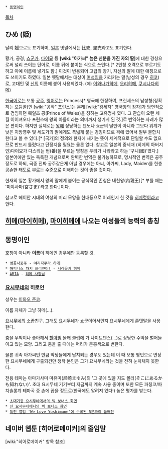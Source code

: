  * [[동명이인]]

[[목차]]

== ひめ (姫) ==
달리 媛으로도 표기하며, [[일본]] 옛말에서는 比売, 毘売라고도 표기한다.

황가, 공경, [[쇼군]]가, [[다이묘]] 등 '''[wiki:"아가씨" 높은 신분을 가진 자의 딸]'''에 대한 경칭으로써 널리 쓰이는 단어로, 이름 뒤에 붙이는 식으로 쓰인다.[* 2인칭 호격으로 부르기도 하고 아예 이름에 넣기도 함.] 이것이 변용되어 고급의 창기, 자신의 딸에 대한 애칭으로도 쓰이기도 하였다. 일본 옛말에서는 대상이 [[여성]]임을 가리키는 말(남성의 경우 [[히코]])로, 고대인 및 [[신]]의 이름에 붙어 사용되었다. (예: [[이와나가히메]], [[오리히메]], [[쿠시나다히메]]) 

[[한국어]]로는 보통 [[공주]], [[영어]]로는 Princess[* 영국에 한정하여, 프린세스의 남성형(정확히는 으뜸꼴)인 [wiki:"공작" 프린스]는 본래 [wiki:"왕세자" 영국왕의 장자]가 당연직으로 겸임하던 웨일즈 공(Prince of Wales)을 칭하는 고유명사 였다. 그 관습이 오랜 세월 이어져오다 프린스에 왕의 아들이라는 의미까지 생기게 된 것.]로 번역하는 사례가 많은 편이다. 하지만 실제로는 [[왕]]에 상당하는 덴노나 쇼군의 딸만이 아니라 그보다 위계가 낮은 지방영주 및 세도가의 딸에게도 폭넓게 붙는 경칭이므로 격에 있어서 일부 불합치한다고 볼 수 있다.[* [국가]의 정의와 한자에 새기는 뜻이 세계적으로 단일할 수도 없으므로 반드시 틀렸다고 단정지을 필요는 물론 없다. 참고로 일본의 중세때 (히메의 아버지인)다이묘가 다스리는 번(番)을 부르는 명칭은 우리가 나라라고 하는 '구니(國)'였다.] 일본어에만 있는 독특한 개념으로써 완벽한 번역은 불가능하므로, 명시적인 번역은 공주정도로 하되, 극중 진짜 공주같은게 아닐 경우에는 아씨, 아가씨, Lady, Maiden를 한층 공손한 태도로 부르는 수준으로 이해하는 것이 좋을 것이다.

현재의 일본 황가에서 왕의 딸에게 붙이는 공식적인 존칭은 내친왕(內親王)[* 부를 때는 '미야사마(宮さま)'라고 한다.]이다.

참고로 헤이안 시대의 여성의 머리 모양을 현대풍으로 어레인지 한 것을 [[히메컷]]이라고 한다.

== [[히메(마이히메)]], [[마이히메]]에 나오는 여성들의 능력의 총칭 ==

== 동명이인 ==
호칭이 아니라 '''이름'''이 히메인 경우에만 등록할 것.

 * [[벚꽃사중주]] - [[야리자쿠라 히메]]
 * [[해피니스 차지 프리큐어!]] - [[시라유키 히메]]
 * [[ARIA]] - [[히메 사장님]]
=== [[요시무네]]의 히로인 ===
성우는 [[이와오 준코]].

이름 자체가 그냥 히메(...).

[[요시무네]]의 소꿉친구. 그래도 요시무네가 쇼군이어서인지 요시무네에게 존댓말을 사용한다.

춤을 무척이나 좋아해서 [[할아범]] 몰래 클럽에 가 나이트댄스(...)로 상당한 수익을 벌어들이고 있는 모양. 그리고 춤을 출 때에는 머리가 분홍색으로 변한다.

물론 귀족 아가씨인 만큼 악당들에게 납치되는 경우도 있는데 이 때 보통 평민으로 변장한 요시무네에게 구출되건만 정작 본인은 그가 요시무네라는 것을 전혀 눈치채지 못한다.

전용 테마는 아마가사미 마유미(尼崎まゆみ)의 '그 곳에 있을 지도 몰라(そこにあるかも知れない)'. 초대 요시무네 기기부터 지금까지 계속 사용 중이며 또한 모든 파칭코/파치슬롯계 테마곡 중 손에 꼽을 정도로(한국에도 알려져 있다!) 높은 평가를 받는다.
 * [http://www.youtube.com/watch?v=E0GbRmSvVOA 초대기종 요시무네에서의 빅 보너스 화면]
 * [http://www.youtube.com/watch?v=cfp1mVicWp4 신 요시무네에서의 빅 보너스 화면]
 * [http://nicoviewer.net/sm7359327 특전 앨범 'We Love Yoshimune'에 수록된 5분짜리 풀버전]


== 네이버 웹툰 [히어로메이커]의 줄임말 ==

[wiki:"히어로메이커" 항목 참조]
